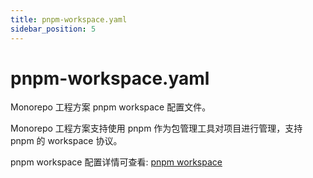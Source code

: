 ```yaml
---
title: pnpm-workspace.yaml
sidebar_position: 5
---
```

# pnpm-workspace.yaml

Monorepo 工程方案 pnpm workspace 配置文件。

Monorepo 工程方案支持使用 pnpm 作为包管理工具对项目进行管理，支持 pnpm 的 workspace 协议。

pnpm workspace 配置详情可查看: [pnpm workspace](https://pnpm.io/workspaces)
